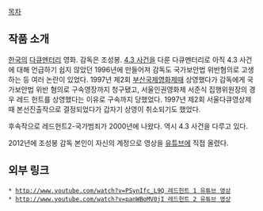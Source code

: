 [[목차]]

== 작품 소개 ==
[[한국]]의 [[다큐멘터리]] 영화. 감독은 조성봉. [[4.3 사건]]을 다룬 다큐멘터리로 아직 4.3 사건에 대해 언급하기 쉽지 않았던 1996년에 만들어져 감독도 국가보안법 위반혐의로 고생하는 등 여러 논란이 있었다. 1997년 제2회 [[부산국제영화제]]때 상영했다가 감독에게 국가보안법 위반 혐의로 구속영장까지 청구됐고, 서울인권영화제 서준식 집행위원장의 경우 레드 헌트를 상영했다는 이유로 구속까지 당했었다. 1997년 제2회 서울다큐영상제 때 본선진출작으로 결정되었다가 갑자기 상영이 취소되기도 했었다.

후속작으로 레드헌트2-국가범죄가 2000년에 나왔다. 역시 4.3 사건을 다루고 있다.

2012년에 조성봉 감독 본인이 자신의 계정으로 영상을 [[유튜브]]에 직접 올렸다.

== 외부 링크 ==
 * [[http://www.youtube.com/watch?v=PSynIfc_L9Q 레드헌트 1 유튜브 영상]]
 * [[http://www.youtube.com/watch?v=panWBoMV0jI 레드헌트 2 유튜브 영상]]
 
